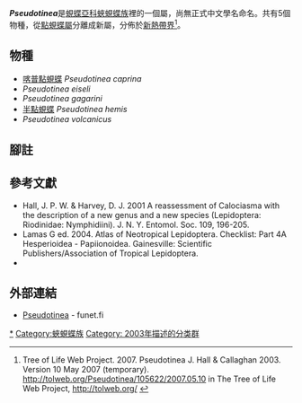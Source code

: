 {{noteTA|G1=Butterfly}}
{{Italic title}}
{{Automatic Taxobox
| taxon = Pseudotinea
| authority = Hall & Callaghan, 2003
| image = Illustrations of new species of exotic butterflies Calydna II.jpg
| image_caption = [[喀普點蜆蝶|喀普點蜆蝶]] (右下)<br />''Pseudotinea caprina''
| type_species = ''Calydna volcanicus''
| type_species_authority = Callaghan & Salazar, 1997
| subdivision_ranks = 物種
| subdivision = 共5種，詳閱正文。
| synonyms =
}}

'''''Pseudotinea'''''是[[蜆蝶亞科|蜆蝶亞科]][[蛺蜆蝶族|蛺蜆蝶族]]裡的一個屬，尚無正式中文學名命名。共有5個物種，從[[點蜆蝶屬|點蜆蝶屬]]分離成新屬，分佈於[[新熱帶界|新熱帶界]]<ref>Tree of Life Web Project. 2007. Pseudotinea J. Hall & Callaghan 2003. Version 10 May 2007 (temporary). http://tolweb.org/Pseudotinea/105622/2007.05.10 {{Wayback|url=http://tolweb.org/Pseudotinea/105622/2007.05.10 |date=20161229170548 }} in The Tree of Life Web Project, http://tolweb.org/ {{Wayback|url=http://tolweb.org/ |date=20110515100516 }} {{en}}</ref>。

== 物種 ==
* [[喀普點蜆蝶|喀普點蜆蝶]] ''Pseudotinea caprina''
* ''Pseudotinea eiseli''
* ''Pseudotinea gagarini''
* [[半點蜆蝶|半點蜆蝶]] ''Pseudotinea hemis''
* ''Pseudotinea volcanicus''

== 腳註 ==
{{reflist}}

== 參考文獻 ==
{{Commons category| Pseudotinea}}
* Hall, J. P. W. & Harvey, D. J. 2001 A reassessment of Calociasma with the description of a new genus and a new species (Lepidoptera: Riodinidae: Nymphidiini). J. N. Y. Entomol. Soc. 109, 196-205.
* Lamas G ed. 2004. Atlas of Neotropical Lepidoptera. Checklist: Part 4A Hesperioidea - Papiionoidea. Gainesville: Scientific Publishers/Association of Tropical Lepidoptera.
* {{Cite book | author = 寿建新 周尧 李宇飞 | title = 世界蝴蝶分類名錄 | location = 中國 | publisher = 陝西科學技術出版社 | date = 2006-04-01 | ISBN = 9787536936768 | language= zh-hans }}

== 外部連結 ==
* [http://ftp.funet.fi/pub/sci/bio/life/insecta/lepidoptera/ditrysia/papilionoidea/riodinidae/Pseudotinea/ Pseudotinea]{{dead link|date=2017年11月 |bot=InternetArchiveBot |fix-attempted=yes }} - funet.fi

{{蜆蝶亞科}}
{{Taxonbar}}
[[Category:Pseudotinea|*]]
[[Category:蛺蜆蝶族|Category:蛺蜆蝶族]]
[[Category:_2003年描述的分类群|Category: 2003年描述的分类群]]
